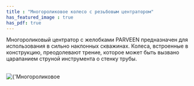 ```yaml
---
title : "Многороликовое колесо с резьбовым центратором"
has_featured_image : true
has_pdf: true
---
```


Многороликовый центратор с желобками PARVEEN предназначен для использования в сильно наклонных скважинах.
Колеса, встроенные в конструкцию, преодолевают трение, которое может быть вызвано царапанием струной инструмента о стенку трубы.

<br />
<Image src={image} alt={'Многороликовое колесо с резьбовым центратором'} />